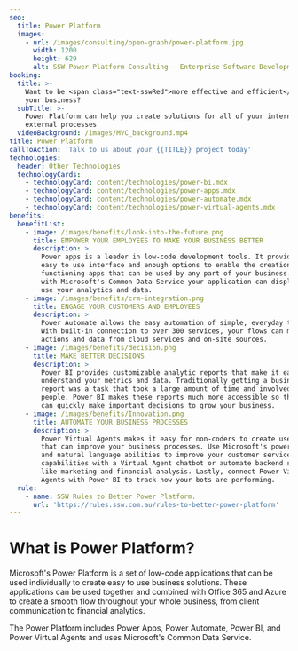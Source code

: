 ```yaml
---
seo:
  title: Power Platform
  images:
    - url: /images/consulting/open-graph/power-platform.jpg
      width: 1200
      height: 629
      alt: SSW Power Platform Consulting - Enterprise Software Development
booking:
  title: >-
    Want to be <span class="text-sswRed">more effective and efficient</span> in
    your business?
  subTitle: >-
    Power Platform can help you create solutions for all of your internal and
    external processes
  videoBackground: /images/MVC_background.mp4
title: Power Platform
callToAction: 'Talk to us about your {{TITLE}} project today'
technologies:
  header: Other Technologies
  technologyCards:
    - technologyCard: content/technologies/power-bi.mdx
    - technologyCard: content/technologies/power-apps.mdx
    - technologyCard: content/technologies/power-automate.mdx
    - technologyCard: content/technologies/power-virtual-agents.mdx
benefits:
  benefitList:
    - image: /images/benefits/look-into-the-future.png
      title: EMPOWER YOUR EMPLOYEES TO MAKE YOUR BUSINESS BETTER
      description: >
        Power apps is a leader in low-code development tools. It provides an
        easy to use interface and enough options to enable the creation of high
        functioning apps that can be used by any part of your business. Also,
        with Microsoft's Common Data Service your application can display and
        use your analytics and data.
    - image: /images/benefits/crm-integration.png
      title: ENGAGE YOUR CUSTOMERS AND EMPLOYEES
      description: >
        Power Automate allows the easy automation of simple, everyday tasks.
        With built-in connection to over 300 services, your flows can manage
        actions and data from cloud services and on-site sources.
    - image: /images/benefits/decision.png
      title: MAKE BETTER DECISIONS
      description: >
        Power BI provides customizable analytic reports that make it easy to
        understand your metrics and data. Traditionally getting a business
        report was a task that took a large amount of time and involved multiple
        people. Power BI makes these reports much more accessible so that you
        can quickly make important decisions to grow your business.
    - image: /images/benefits/Innovation.png
      title: AUTOMATE YOUR BUSINESS PROCESSES
      description: >
        Power Virtual Agents makes it easy for non-coders to create useful bots
        that can improve your business processes. Use Microsoft's powerful AI
        and natural language abilities to improve your customer service
        capabilities with a Virtual Agent chatbot or automate backend services
        like marketing and financial analysis. Lastly, connect Power Virtual
        Agents with Power BI to track how your bots are performing.
  rule:
    - name: SSW Rules to Better Power Platform.
      url: 'https://rules.ssw.com.au/rules-to-better-power-platform'
---
```


# What is Power Platform?

<VideoEmbed url="https://youtu.be/p3B4JRexdRM" />

Microsoft's Power Platform is a set of low-code applications that can be used individually to create easy to use business solutions. These applications can be used together and combined with Office 365 and Azure to create a smooth flow throughout your whole business, from client communication to financial analytics.

The Power Platform includes Power Apps, Power Automate, Power BI, and Power Virtual Agents and uses Microsoft's Common Data Service.

